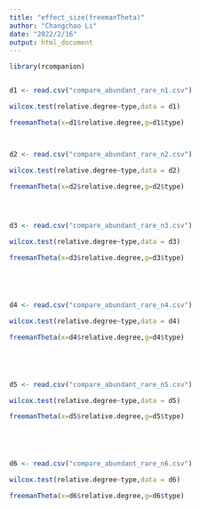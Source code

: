 ```yaml
---
title: "effect_size(freemanTheta)"
author: "Changchao Li"
date: "2022/2/16"
output: html_document
---
```



```r

library(rcompanion)


d1 <- read.csv("compare_abundant_rare_n1.csv")

wilcox.test(relative.degree~type,data = d1)

freemanTheta(x=d1$relative.degree,g=d1$type)



d2 <- read.csv("compare_abundant_rare_n2.csv")

wilcox.test(relative.degree~type,data = d2)

freemanTheta(x=d2$relative.degree,g=d2$type)




d3 <- read.csv("compare_abundant_rare_n3.csv")

wilcox.test(relative.degree~type,data = d3)

freemanTheta(x=d3$relative.degree,g=d3$type)





d4 <- read.csv("compare_abundant_rare_n4.csv")

wilcox.test(relative.degree~type,data = d4)

freemanTheta(x=d4$relative.degree,g=d4$type)





d5 <- read.csv("compare_abundant_rare_n5.csv")

wilcox.test(relative.degree~type,data = d5)

freemanTheta(x=d5$relative.degree,g=d5$type)





d6 <- read.csv("compare_abundant_rare_n6.csv")

wilcox.test(relative.degree~type,data = d6)

freemanTheta(x=d6$relative.degree,g=d6$type)


```




